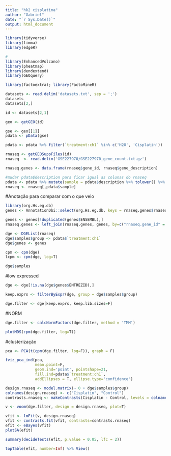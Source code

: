 ---
title: "hk2 cisplatina"
author: "Gabriel"
date: "`r Sys.Date()`"
output: html_document
---

```{r}
library(tidyverse)
library(limma)
library(edgeR)

#
library(EnhancedVolcano)
library(pheatmap)
library(dendextend)
library(GEOquery)

library(factoextra); library(FactoMineR)
```

```{r}
datasets <- read.delim('datasets.txt', sep = ';')
datasets
datasets[2,]

id <- datasets[2,1]
```

```{r}
geo <- getGEO(id)

gse <- geo[[1]]
pdata <- pData(gse)

pdata <- pdata %>% filter(`treatment:ch1` %in% c('H2O', 'Cisplatin'))

rnaseq <- getGEOSuppFiles(id)
rnaseq  <- read.delim('GSE227970/GSE227970_gene_count.txt.gz')

rnaseq.genes <- data.frame(rnaseq$gene_id, rnaseq$gene_description)

#mudar pdata$description para ficar igual as colunas do rnaseq
pdata <- pdata %>% mutate(sample = pdata$description %>% tolower() %>% gsub(' ', '', .))
rnaseq <- rnaseq[,pdata$sample]
```
#Anotação
para comparar com o que veio
```{r}
library(org.Hs.eg.db)
genes <- AnnotationDbi::select(org.Hs.eg.db, keys = rnaseq.genes$rnaseq.gene_id, keytype = 'ENSEMBL', columns = c("ENTREZID", "SYMBOL"))

genes <- genes[!duplicated(genes$ENSEMBL),]
rnaseq.genes <- left_join(rnaseq.genes, genes, by=c("rnaseq.gene_id" = 'ENSEMBL'))

```

```{r}
dge <- DGEList(rnaseq)
dge$samples$group <- pdata$`treatment:ch1`
dge$genes <- genes

cpm <- cpm(dge)
lcpm <- cpm(dge, log=T)

dge$samples

```

#low expressed
```{r}
dge <- dge[!is.na(dge$genes$ENTREZID),]

keep.exprs <- filterByExpr(dge, group = dge$samples$group)

dge.filter <- dge[keep.exprs, keep.lib.sizes=F]
```

#NORM
```{r}
dge.filter <- calcNormFactors(dge.filter, method = 'TMM')

plotMDS(cpm(dge.filter, log=T))

```

#clusterização
```{r}
pca <- PCA(t(cpm(dge.filter, log=F)), graph = F)

fviz_pca_ind(pca,
             mean.point=F, 
             geom.ind='point', pointshape=21,
             fill.ind=pdata$`treatment:ch1`,
             addEllipses = T, ellipse.type='confidence')
```

```{r}
design.rnaseq <- model.matrix(~ 0 + dge$samples$group)
colnames(design.rnaseq) <- c("Cisplatin", "Control")
contrasts.rnaseq <- makeContrasts(Cisplatin - Control, levels = colnames(design.rnaseq))

v <- voom(dge.filter, design = design.rnaseq, plot=T)

vfit <- lmFit(v, design.rnaseq)
vfit <- contrasts.fit(vfit, contrasts=contrasts.rnaseq)
efit <- eBayes(vfit)
plotSA(efit)

summary(decideTests(efit, p.value = 0.05, lfc = 2))

topTable(efit, number=Inf) %>% View()
```

